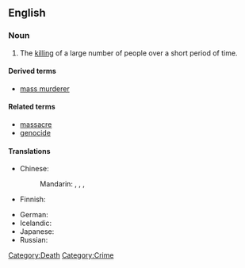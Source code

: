 ==English==
{{wikipedia}}

===Noun===
{{en-noun|sg=[[mass]] [[murder]]}}

# The [[killing]] of a large number of people over a short period of time.

====Derived terms====
* [[mass murderer]]

====Related terms====
* [[massacre]]
* [[genocide]]

====Translations====
{{trans-top|successive killing of many people}}
* Chinese:
*: Mandarin: {{t|cmn|大規模屠殺|sc=Hani}}, {{t|cmn|大规模屠杀|tr=dàguīmó túshā|sc=Hani}}, {{t|cmn|大屠殺|sc=Hani}}, {{t|cmn|大屠杀|tr=dàtúshā|sc=Hani}}
* Finnish: {{t+|fi|joukkomurha}}
{{trans-mid}}
* German: {{t-|de|Massenmord|m}}
* Icelandic: {{t-|is|fjöldamorð|n}}
* Japanese: {{t|ja|大量虐殺|tr=tairyō-gyakusatsu}}
* Russian: {{t|ru|массовое убийство|n|tr=mássovoje ubíjstvo|sc=Cyrl}}
{{trans-bottom}}

[[Category:Death]]
[[Category:Crime]]